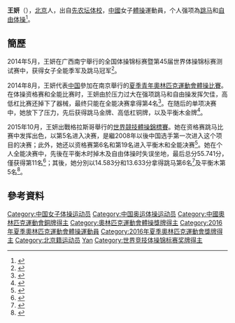{{Infobox Gymnast
|gymnastname= 王妍
|fullname  = 
|nickname  = 
|country   = {{CHN}}
|formercountry= 
|hometown= 
|birthdate= {{birth_date_and_age|1999|10|30}}
|birthplace={{CHN}}[[北京市|北京市]]
|height=
|weight=
|discipline= 女子[[體操|體操]] 
|headcoach=
|medaltemplates= 
{{MedalSport | 女子[[競技體操|體操]]}}
{{MedalCompetition|[[奧林匹克運動會|奧林匹克運動會]]}}
{{MedalBronze| [[2016年夏季奧林匹克運動會|2016年 里約熱內盧]] |[[2016年夏季奧林匹克運動會體操女子團體比賽|女子團體]]}}
{{MedalCompetition | [[青年奧林匹克運動會|青年奧林匹克運動會]]}}
{{MedalGold  | [[2014年夏季青年奧林匹克運動會體操比賽|2014年 南京]] | 跳馬 }}
{{MedalGold  | [[2014年夏季青年奧林匹克運動會體操比賽|2014年 南京]] | 平衡木 }}
{{MedalBronze| [[2014年夏季青年奧林匹克運動會體操比賽|2014年 南京]] | 高低杠 }}
}}
'''王妍'''（{{bd|1999年|10月30日||catIdx=W王}}），[[北京|北京]]人，出自[[先农坛体校|先农坛体校]]，[[中國|中國]]女子[[體操|體操]]運動員，个人强项為[[跳马|跳马]]和[[自由体操|自由体操]]<ref>{{zh-cn}}{{cite news|title=过于紧张导致发挥失常 青奥会：教练鼓励体操新星王妍学会放松|url=http://news.cyol.com/content/2014-08/19/content_10533369.htm|agency=中国青年报|date=2014-08-19|accessdate=2016-07-15|archiveurl=https://web.archive.org/web/20170305060259/http://news.cyol.com/content/2014-08/19/content_10533369.htm|archivedate=2017-03-05|deadurl=yes}}</ref>。

==簡歷==
2014年5月，王妍在广西南宁舉行的全国体操锦标赛暨第45届世界体操锦标赛测试赛中，获得女子全能季军及跳马冠军<ref>{{zh-cn}}{{cite news|title=北京小将王妍跳马摘冠 年仅14岁最大偶像是程菲|url=http://www.chinanews.com/ty/2014/05-13/6165967.shtml|agency=北京晚报|date=2014-05-13|accessdate=2016-07-15|archive-date=2017-03-05|archive-url=https://web.archive.org/web/20170305070410/http://www.chinanews.com/ty/2014/05-13/6165967.shtml|dead-url=no}}</ref>。

2014年8月，王妍代表[[2014年夏季青年奥林匹克运动会中国代表团|中国]]參加在南京舉行的[[2014年夏季青年奧林匹克運動會體操比賽|夏季青年奧林匹克運動會體操比賽]]。在体操资格赛和全能比赛时，王妍由於压力过大在强项跳马和自由操发挥欠佳，高低杠比赛还掉下了器械，最终只能在全能决赛拿得第4名<ref>{{zh-cn}}{{cite news|title=北京小丫绽放体操赛场 王妍连夺两枚青奥会金牌|url=http://sports.sohu.com/20140825/n403747066.shtml|agency=新华报业网-南京晨报|date=2014-08-25|accessdate=2016-07-15|archive-date=2017-03-05|archive-url=https://web.archive.org/web/20170305195006/http://sports.sohu.com/20140825/n403747066.shtml|dead-url=no}}</ref>。在随后的单项决赛中，她放下了压力，先后获得跳马金牌、高低杠铜牌，以及平衡木金牌<ref>{{zh-cn}}{{cite news|title=青奥会-王妍夺女子平衡木冠军 获得个人第二金|url=http://sports.sohu.com/20140824/n403723651.shtml|agency=新华社|date=2014-08-24|accessdate=2016-07-15|archive-date=2017-03-05|archive-url=https://web.archive.org/web/20170305195009/http://sports.sohu.com/20140824/n403723651.shtml|dead-url=no}}</ref>。

2015年10月，王妍出戰格拉斯哥舉行的[[2015年世界競技體操錦標賽|世界競技體操錦標賽]]。她在资格赛跳马比赛中发挥出色，以第5名进入决赛，是繼2008年以後中国选手第一次进入这个项目的决赛；此外，她还以资格赛第6名和第19名进入平衡木和全能决赛<ref>{{zh-cn}}{{cite news|title=体操女队想夺金看范忆琳 王妍跳马成最大惊喜|url=http://dailynews.sina.com/gb/news/spt/sptothers/sinacn/20151026/20276991768.html|agency=北京新浪网|date=2015-10-26|accessdate=2016-07-15|archive-date=2017-03-05|archive-url=https://web.archive.org/web/20170305001426/http://dailynews.sina.com/gb/news/spt/sptothers/sinacn/20151026/20276991768.html|dead-url=no}}</ref>。她在个人全能决赛中，先後在平衡木时掉木及自由体操时失误坐地，最后总分55.741分，僅获得第11名<ref>{{zh-cn}}{{cite news|title=世锦赛-女子全能拜尔斯三连冠 商春松第4王妍11|url=http://sports.sohu.com/20151030/n424660813.shtml|agency=搜狐体育|date=2015-10-30|accessdate=2016-07-15|archive-date=2017-03-05|archive-url=https://web.archive.org/web/20170305170957/http://sports.sohu.com/20151030/n424660813.shtml|dead-url=no}}</ref>；其後，她分別以14.583分和13.633分拿得跳马第6名<ref>{{zh-cn}}{{cite news|title=世锦赛女子跳马王妍第六 俄罗斯名将险胜夺冠|url=http://sports.163.com/15/1031/22/B79Q10G700051CAQ.html|agency=网易体育|date=2015-10-31|accessdate=2016-07-15|archive-date=2017-03-05|archive-url=https://web.archive.org/web/20170305070858/http://sports.163.com/15/1031/22/B79Q10G700051CAQ.html|dead-url=no}}</ref>及平衡木第5名<ref>{{zh-cn}}{{cite news|title=世锦赛平衡木拜尔斯加冕 王妍掉木仅获得第五名|url=http://sports.sohu.com/20151101/n424875088.shtml|agency=搜狐体育|date=2015-11-01|accessdate=2016-07-15|archive-date=2017-03-05|archive-url=https://web.archive.org/web/20170305164437/http://sports.sohu.com/20151101/n424875088.shtml|dead-url=no}}</ref>。

==參考資料==
{{Reflist}}

{{DEFAULTSORT:Wang Yan}}
[[Category:中国女子体操运动员|Category:中国女子体操运动员]]
[[Category:中国奥运体操运动员|Category:中国奥运体操运动员]]
[[Category:中國奧林匹克運動會銅牌得主|Category:中國奧林匹克運動會銅牌得主]]
[[Category:奧林匹克運動會體操獎牌得主|Category:奧林匹克運動會體操獎牌得主]]
[[Category:2016年夏季奧林匹克運動會體操運動員|Category:2016年夏季奧林匹克運動會體操運動員]]
[[Category:2016年夏季奧林匹克運動會獎牌得主|Category:2016年夏季奧林匹克運動會獎牌得主]]
[[Category:北京籍运动员|Category:北京籍运动员]]
[[Category:王姓|Yan]]
[[Category:世界竞技体操锦标赛奖牌得主|Category:世界竞技体操锦标赛奖牌得主]]